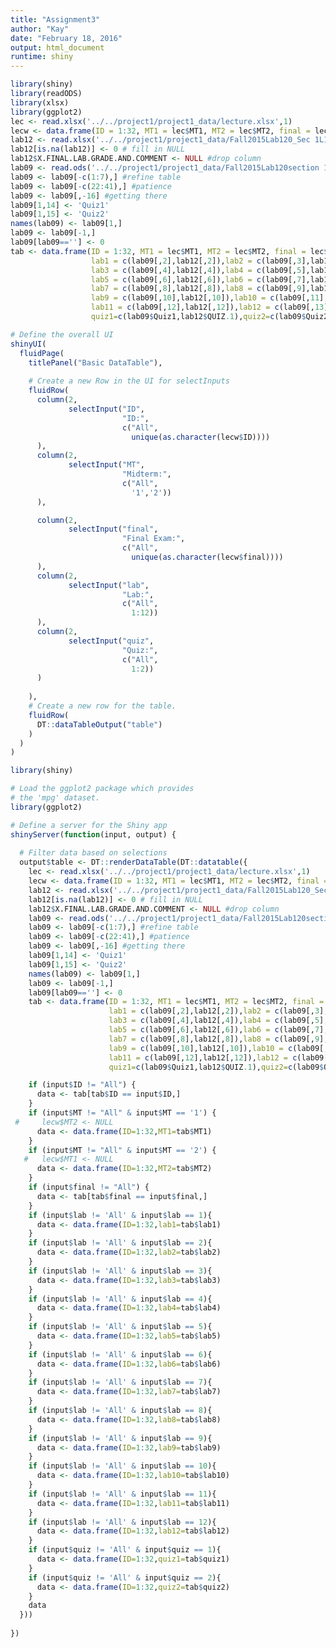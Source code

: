 ```yaml
---
title: "Assignment3"
author: "Kay"
date: "February 18, 2016"
output: html_document
runtime: shiny
---
```




```r
library(shiny)
library(readODS)
library(xlsx)
library(ggplot2)
lec <- read.xlsx('../../project1/project1_data/lecture.xlsx',1)
lecw <- data.frame(ID = 1:32, MT1 = lec$MT1, MT2 = lec$MT2, final = lec$Final)
lab12 <- read.xlsx('../../project1/project1_data/Fall2015Lab120_Sec 1L12.xlsx',1,startRow = 8,endRow = 20)
lab12[is.na(lab12)] <- 0 # fill in NULL
lab12$X.FINAL.LAB.GRADE.AND.COMMENT <- NULL #drop column
lab09 <- read.ods('../../project1/project1_data/Fall2015Lab120section 1L09.ods',1)
lab09 <- lab09[-c(1:7),] #refine table
lab09 <- lab09[-c(22:41),] #patience
lab09 <- lab09[,-16] #getting there
lab09[1,14] <- 'Quiz1'
lab09[1,15] <- 'Quiz2'
names(lab09) <- lab09[1,]
lab09 <- lab09[-1,]
lab09[lab09==''] <- 0 
tab <- data.frame(ID = 1:32, MT1 = lec$MT1, MT2 = lec$MT2, final = lec$Final, 
                  lab1 = c(lab09[,2],lab12[,2]),lab2 = c(lab09[,3],lab12[,3]),
                  lab3 = c(lab09[,4],lab12[,4]),lab4 = c(lab09[,5],lab12[,5]),
                  lab5 = c(lab09[,6],lab12[,6]),lab6 = c(lab09[,7],lab12[,7]),
                  lab7 = c(lab09[,8],lab12[,8]),lab8 = c(lab09[,9],lab12[,9]),
                  lab9 = c(lab09[,10],lab12[,10]),lab10 = c(lab09[,11],lab12[,11]),
                  lab11 = c(lab09[,12],lab12[,12]),lab12 = c(lab09[,13],lab12[,13]),
                  quiz1=c(lab09$Quiz1,lab12$QUIZ.1),quiz2=c(lab09$Quiz2,lab12$QUIZ.2))

# Define the overall UI
shinyUI(
  fluidPage(
    titlePanel("Basic DataTable"),
    
    # Create a new Row in the UI for selectInputs
    fluidRow(
      column(2,
             selectInput("ID",
                         "ID:",
                         c("All",
                           unique(as.character(lecw$ID))))
      ),
      column(2,
             selectInput("MT",
                         "Midterm:",
                         c("All",
                           '1','2'))
      ),

      column(2,
             selectInput("final",
                         "Final Exam:",
                         c("All",
                           unique(as.character(lecw$final))))
      ),
      column(2,
             selectInput("lab",
                         "Lab:",
                         c("All",
                           1:12))
      ),
      column(2,
             selectInput("quiz",
                         "Quiz:",
                         c("All",
                           1:2))
      )
      
    ),
    # Create a new row for the table.
    fluidRow(
      DT::dataTableOutput("table")
    )
  )
)

library(shiny)

# Load the ggplot2 package which provides
# the 'mpg' dataset.
library(ggplot2)

# Define a server for the Shiny app
shinyServer(function(input, output) {
  
  # Filter data based on selections
  output$table <- DT::renderDataTable(DT::datatable({
    lec <- read.xlsx('../../project1/project1_data/lecture.xlsx',1)
    lecw <- data.frame(ID = 1:32, MT1 = lec$MT1, MT2 = lec$MT2, final = lec$Final)
    lab12 <- read.xlsx('../../project1/project1_data/Fall2015Lab120_Sec 1L12.xlsx',1,startRow = 8,endRow = 20)
    lab12[is.na(lab12)] <- 0 # fill in NULL
    lab12$X.FINAL.LAB.GRADE.AND.COMMENT <- NULL #drop column
    lab09 <- read.ods('../../project1/project1_data/Fall2015Lab120section 1L09.ods',1)
    lab09 <- lab09[-c(1:7),] #refine table
    lab09 <- lab09[-c(22:41),] #patience
    lab09 <- lab09[,-16] #getting there
    lab09[1,14] <- 'Quiz1'
    lab09[1,15] <- 'Quiz2'
    names(lab09) <- lab09[1,]
    lab09 <- lab09[-1,]
    lab09[lab09==''] <- 0 
    tab <- data.frame(ID = 1:32, MT1 = lec$MT1, MT2 = lec$MT2, final = lec$Final, 
                      lab1 = c(lab09[,2],lab12[,2]),lab2 = c(lab09[,3],lab12[,3]),
                      lab3 = c(lab09[,4],lab12[,4]),lab4 = c(lab09[,5],lab12[,5]),
                      lab5 = c(lab09[,6],lab12[,6]),lab6 = c(lab09[,7],lab12[,7]),
                      lab7 = c(lab09[,8],lab12[,8]),lab8 = c(lab09[,9],lab12[,9]),
                      lab9 = c(lab09[,10],lab12[,10]),lab10 = c(lab09[,11],lab12[,11]),
                      lab11 = c(lab09[,12],lab12[,12]),lab12 = c(lab09[,13],lab12[,13]),
                      quiz1=c(lab09$Quiz1,lab12$QUIZ.1),quiz2=c(lab09$Quiz2,lab12$QUIZ.2))    

    if (input$ID != "All") {
      data <- tab[tab$ID == input$ID,]
    }
    if (input$MT != "All" & input$MT == '1') {
 #     lecw$MT2 <- NULL
      data <- data.frame(ID=1:32,MT1=tab$MT1)
    }
    if (input$MT != "All" & input$MT == '2') {
   #   lecw$MT1 <- NULL
      data <- data.frame(ID=1:32,MT2=tab$MT2)
    }
    if (input$final != "All") {
      data <- tab[tab$final == input$final,]
    }
    if (input$lab != 'All' & input$lab == 1){
      data <- data.frame(ID=1:32,lab1=tab$lab1)
    }
    if (input$lab != 'All' & input$lab == 2){
      data <- data.frame(ID=1:32,lab2=tab$lab2)
    }
    if (input$lab != 'All' & input$lab == 3){
      data <- data.frame(ID=1:32,lab3=tab$lab3)
    }
    if (input$lab != 'All' & input$lab == 4){
      data <- data.frame(ID=1:32,lab4=tab$lab4)
    }
    if (input$lab != 'All' & input$lab == 5){
      data <- data.frame(ID=1:32,lab5=tab$lab5)
    }
    if (input$lab != 'All' & input$lab == 6){
      data <- data.frame(ID=1:32,lab6=tab$lab6)
    }
    if (input$lab != 'All' & input$lab == 7){
      data <- data.frame(ID=1:32,lab7=tab$lab7)
    }
    if (input$lab != 'All' & input$lab == 8){
      data <- data.frame(ID=1:32,lab8=tab$lab8)
    }
    if (input$lab != 'All' & input$lab == 9){
      data <- data.frame(ID=1:32,lab9=tab$lab9)
    }
    if (input$lab != 'All' & input$lab == 10){
      data <- data.frame(ID=1:32,lab10=tab$lab10)
    }
    if (input$lab != 'All' & input$lab == 11){
      data <- data.frame(ID=1:32,lab11=tab$lab11)
    }
    if (input$lab != 'All' & input$lab == 12){
      data <- data.frame(ID=1:32,lab12=tab$lab12)
    }
    if (input$quiz != 'All' & input$quiz == 1){
      data <- data.frame(ID=1:32,quiz1=tab$quiz1)
    }
    if (input$quiz != 'All' & input$quiz == 2){
      data <- data.frame(ID=1:32,quiz2=tab$quiz2)
    }
    data
  }))
  
})


```

